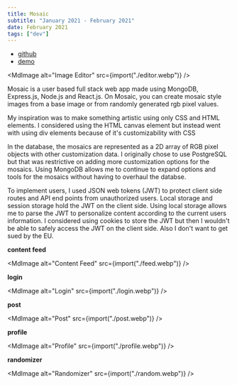 ```yaml
---
title: Mosaic
subtitle: "January 2021 - February 2021"
date: February 2021
tags: ["dev"]
---
```



- [github](https://github.com/enochchau/mosaic)
- [demo](https://mosaiorama.herokuapp.com/)

<MdImage alt="Image Editor" src={import("./editor.webp")} />

Mosaic is a user based full stack web app made using MongoDB, Express.js,
Node.js and React.js. On Mosaic, you can create mosaic style images from a base
image or from randomly generated rgb pixel values.

My inspiration was to make something artistic using only CSS and HTML elements.
I considered using the HTML canvas element but instead went with using div
elements because of it's customizability with CSS

In the database, the mosaics are represented as a 2D array of RGB pixel objects
with other customization data. I originally chose to use PostgreSQL but that was
restrictive on adding more customization options for the mosaics. Using MongoDB
allows me to continue to expand options and tools for the mosaics without having
to overhaul the databse.

To implement users, I used JSON web tokens (JWT) to protect client side routes
and API end points from unauthorized users. Local storage and session storage
hold the JWT on the client side. Using local storage allows me to parse the JWT
to personalize content according to the current users information. I considered
using cookies to store the JWT but then I wouldn't be able to safely access the
JWT on the client side. Also I don't want to get sued by the EU.

**content feed**

<MdImage alt="Content Feed" src={import("./feed.webp")} />

**login**

<MdImage alt="Login" src={import("./login.webp")} />

**post**

<MdImage alt="Post" src={import("./post.webp")} />

**profile**

<MdImage alt="Profile" src={import("./profile.webp")} />

**randomizer**

<MdImage alt="Randomizer" src={import("./random.webp")} />
